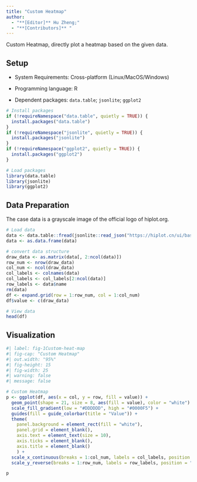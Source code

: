 ```yaml
---
title: "Custom Heatmap"
author:
  - "**[Editor]** Hu Zheng;"
  - "**[Contributors]** "
---
```


Custom Heatmap, directly plot a heatmap based on the given data.

## Setup

-   System Requirements: Cross-platform (Linux/MacOS/Windows)

-   Programming language: R

-   Dependent packages: `data.table`; `jsonlite`; `ggplot2`

```r
# Install packages
if (!requireNamespace("data.table", quietly = TRUE)) {
  install.packages("data.table")
}
if (!requireNamespace("jsonlite", quietly = TRUE)) {
  install.packages("jsonlite")
}
if (!requireNamespace("ggplot2", quietly = TRUE)) {
  install.packages("ggplot2")
}

# Load packages
library(data.table)
library(jsonlite)
library(ggplot2)
```

## Data Preparation

The case data is a grayscale image of the official logo of hiplot.org.

```r
# Load data
data <- data.table::fread(jsonlite::read_json("https://hiplot.cn/ui/basic/custom-heat-map/data.json")$exampleData$textarea[[1]])
data <- as.data.frame(data)

# convert data structure
draw_data <- as.matrix(data[, 2:ncol(data)])
row_num <- nrow(draw_data)
col_num <- ncol(draw_data)
col_labels <- colnames(data)
col_labels <- col_labels[2:ncol(data)]
row_labels <- data$name
rm(data)
df <- expand.grid(row = 1:row_num, col = 1:col_num)
df$value <- c(draw_data)

# View data
head(df)
```

## Visualization

```r
#| label: fig-1Custom-heat-map
#| fig-cap: "Custom Heatmap"
#| out.width: "95%"
#| fig-height: 15
#| fig-width: 25
#| warning: false
#| message: false

# Custom Heatmap
p <- ggplot(df, aes(x = col, y = row, fill = value)) +
  geom_point(shape = 21, size = 8, aes(fill = value), color = "white") +
  scale_fill_gradient(low = "#DDDDDD", high = "#0000F5") +
  guides(fill = guide_colorbar(title = "Value")) +
  theme(
    panel.background = element_rect(fill = "white"),
    panel.grid = element_blank(),
    axis.text = element_text(size = 10),
    axis.ticks = element_blank(),
    axis.title = element_blank()
    ) +
  scale_x_continuous(breaks = 1:col_num, labels = col_labels, position = "top") +
  scale_y_reverse(breaks = 1:row_num, labels = row_labels, position = "left")

p
```



